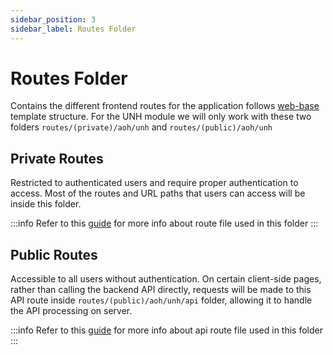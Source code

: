 ```yaml
---
sidebar_position: 3
sidebar_label: Routes Folder
---
```


# Routes Folder

Contains the different frontend routes for the application follows
[web-base](../../../web-base/overview/overview.md) template structure. For the UNH module we will only work with
these two folders `routes/(private)/aoh/unh` and `routes/(public)/aoh/unh`

## Private Routes

Restricted to authenticated users and require proper authentication to access. Most of the routes and URL paths that
users can access will be inside this folder.

:::info
Refer to this [guide](https://svelte.dev/docs/kit/routing) for more info about route file used in this folder
:::

## Public Routes

Accessible to all users without authentication. On certain client-side pages, rather than calling the backend API
directly, requests will be made to this API route inside `routes/(public)/aoh/unh/api` folder, allowing it to handle
the API processing on server.

:::info
Refer to this [guide](https://svelte.dev/docs/kit/routing#server) for more info about api route file used in this folder
:::
